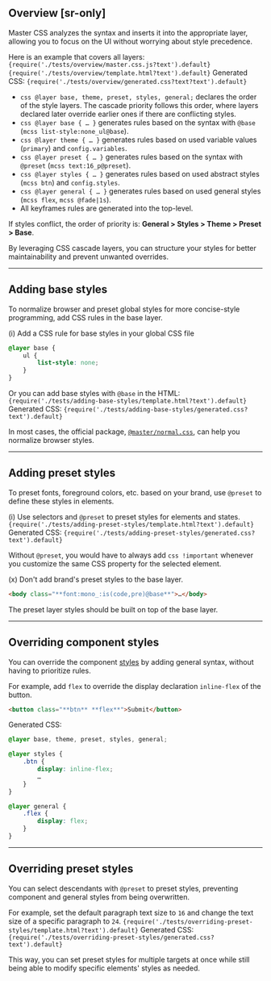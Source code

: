 ## Overview [sr-only]
Master CSS analyzes the syntax and inserts it into the appropriate layer, allowing you to focus on the UI without worrying about style precedence.
<LayersDefault />

Here is an example that covers all layers:
<Code lang="js" name="master.css.js">{require('./tests/overview/master.css.js?text').default}</Code>
<Code lang="html" name="hero.html">{require('./tests/overview/template.html?text').default}</Code>
Generated CSS:
<Code lang="css" beautify>{require('./tests/overview/generated.css?text?text').default}</Code>

- `css @layer base, theme, preset, styles, general;` declares the order of the style layers. The cascade priority follows this order, where layers declared later override earlier ones if there are conflicting styles.
- `css @layer base { … }` generates rules based on the syntax with `@base` (`mcss list-style:none_ul@base`).
- `css @layer theme { … }` generates rules based on used variable values (`primary`) and `config.variables`.
- `css @layer preset { … }` generates rules based on the syntax with `@preset` (`mcss text:16_p@preset`).
- `css @layer styles { … }` generates rules based on used abstract styles (`mcss btn`) and `config.styles`.
- `css @layer general { … }` generates rules based on used general styles (`mcss flex`, `mcss @fade|1s`).
- All keyframes rules are generated into the top-level.

If styles conflict, the order of priority is: **General > Styles > Theme > Preset > Base**.

By leveraging CSS cascade layers, you can structure your styles for better maintainability and prevent unwanted overrides.

---

## Adding base styles
To normalize browser and preset global styles for more concise-style programming, add CSS rules in the base layer.

(i) Add a CSS rule for base styles in your global CSS file
```css name=globals.css
@layer base {
    ul {
        list-style: none;
    }
}
```
Or you can add base styles with `@base` in the HTML:
<Code lang="html">{require('./tests/adding-base-styles/template.html?text').default}</Code>
Generated CSS:
<Code lang="css" beautify>{require('./tests/adding-base-styles/generated.css?text').default}</Code>

In most cases, the official package, [`@master/normal.css`](/reference/normal-css), can help you normalize browser styles.

---

## Adding preset styles
To preset fonts, foreground colors, etc. based on your brand, use `@preset` to define these styles in elements.

(i) Use selectors and `@preset` to preset styles for elements and states.
<Code lang="html">{require('./tests/adding-preset-styles/template.html?text').default}</Code>
Generated CSS:
<Code lang="css" beautify>{require('./tests/adding-preset-styles/generated.css?text').default}</Code>

Without `@preset`, you would have to always add `css !important` whenever you customize the same CSS property for the selected element.

(x) Don't add brand's preset styles to the base layer.
```html
<body class="**font:mono_:is(code,pre)@base**">…</body>
```
The preset layer styles should be built on top of the base layer.

---

## Overriding component styles
You can override the component [styles](/guide/styles) by adding general syntax, without having to prioritize rules.

For example, add `flex` to override the display declaration `inline-flex` of the button.
```html
<button class="**btn** **flex**">Submit</button>
```
Generated CSS:
```css
@layer base, theme, preset, styles, general;

@layer styles {
    .btn {
        display: inline-flex;
        …
    }
}

@layer general {
    .flex {
        display: flex;
    }
}
```

---

## Overriding preset styles
You can select descendants with `@preset` to preset styles, preventing component and general styles from being overwritten.

For example, set the default paragraph text size to `16` and change the text size of a specific paragraph to `24`.
<Code lang="html">{require('./tests/overriding-preset-styles/template.html?text').default}</Code>
Generated CSS:
<Code lang="css" beautify>{require('./tests/overriding-preset-styles/generated.css?text').default}</Code>


This way, you can set preset styles for multiple targets at once while still being able to modify specific elements' styles as needed.